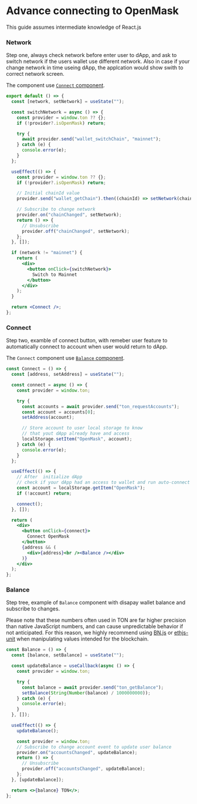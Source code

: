 
# Advance connecting to OpenMask

<Callout>This guide assumes intermediate knowledge of React.js</Callout>

### Network

Step one, always check network before enter user to dApp, and ask to switch network if the users wallet use different network.
Also in case if your change network in time useing dApp, the applcation would show swith to correct network screen.

The component use [`Connect` component](#connect).

```jsx
export default () => {
  const [network, setNetwork] = useState("");

  const switchNetwork = async () => {
    const provider = window.ton ?? {};
    if (!provider?.isOpenMask) return;

    try {
      await provider.send("wallet_switchChain", "mainnet");
    } catch (e) {
      console.error(e);
    }
  };

  useEffect(() => {
    const provider = window.ton ?? {};
    if (!provider?.isOpenMask) return;

    // Initial chainId value
    provider.send("wallet_getChain").then((chainId) => setNetwork(chainId));

    // Subscribe to change network
    provider.on("chainChanged", setNetwork);
    return () => {
      // Unsubscribe
      provider.off("chainChanged", setNetwork);
    };
  }, []);

  if (network != "mainnet") {
    return (
      <div>
        <button onClick={switchNetwork}>
          Switch to Mainnet
        </button>
      </div>
    );
  }

  return <Connect />;
};

```

### Connect

Step two, examble of connect button, with remeber user feature to automatically connect to account when user would return to dApp.

The `Connect` component use [`Balance` component](#balance).

```jsx
const Connect = () => {
  const [address, setAddress] = useState("");

  const connect = async () => {
    const provider = window.ton;

    try {
      const accounts = await provider.send("ton_requestAccounts");
      const account = accounts[0];
      setAddress(account);

      // Store account to user local storage to know
      // that yout dApp already have and access
      localStorage.setItem("OpenMask", account);
    } catch (e) {
      console.error(e);
    }
  };

  useEffect(() => {
    // After  initialize dApp
    // check if your dApp had an access to wallet and run auto-connect
    const account = localStorage.getItem("OpenMask");
    if (!account) return;

    connect();
  }, []);

  return (
    <div>
      <button onClick={connect}>
        Connect OpenMask
      </button>
      {address && (
        <div>{address}<br /><Balance /></div>
      )}
    </div>
  );
};
```

### Balance

Step tree, example of `Balance` component with disapay wallet balance and subscribe to changes.

Please note that these numbers often used in TON are far higher precision than native JavaScript numbers,
and can cause unpredictable behavior if not anticipated. For this reason, we highly recommend using [BN.js](https://github.com/indutny/bn.js/) or [ethjs-unit](https://github.com/ethjs/ethjs-unit)
when manipulating values intended for the blockchain.

```jsx
const Balance = () => {
  const [balance, setBalance] = useState("");

  const updateBalance = useCallback(async () => {
    const provider = window.ton;

    try {
      const balance = await provider.send("ton_getBalance");
      setBalance(String(Number(balance) / 1000000000));
    } catch (e) {
      console.error(e);
    }
  }, []);

  useEffect(() => {
    updateBalance();

    const provider = window.ton;
    // Subscribe to change account event to update user balance
    provider.on("accountsChanged", updateBalance);
    return () => {
      // Unsubscribe
      provider.off("accountsChanged", updateBalance);
    };
  }, [updateBalance]);

  return <>{balance} TON</>;
};
```

<Connect />
